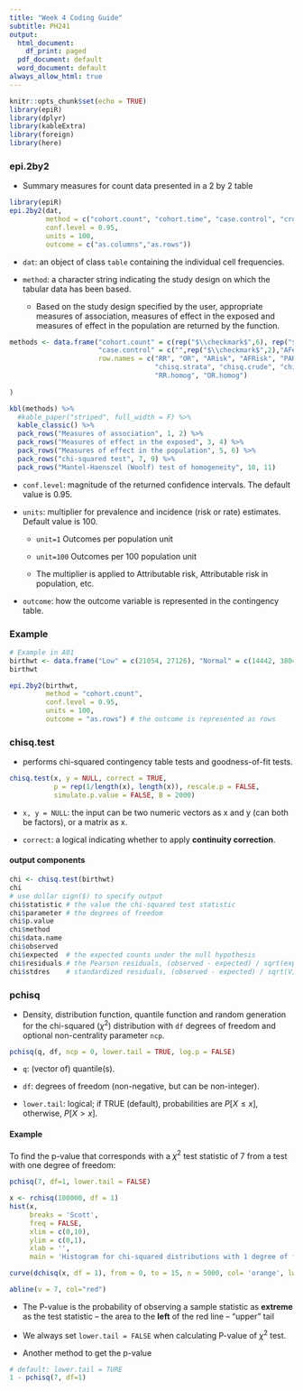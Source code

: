 ```yaml
---
title: "Week 4 Coding Guide"
subtitle: PH241
output:
  html_document:
    df_print: paged
  pdf_document: default
  word_document: default
always_allow_html: true
---
```


```r
knitr::opts_chunk$set(echo = TRUE)
library(epiR)
library(dplyr)
library(kableExtra)
library(foreign)
library(here)
```

### epi.2by2

- Summary measures for count data presented in a 2 by 2 table

```r
library(epiR)
epi.2by2(dat, 
         method = c("cohort.count", "cohort.time", "case.control", "cross.sectional"), 
         conf.level = 0.95, 
         units = 100, 
         outcome = c("as.columns","as.rows"))
```

- `dat`: an object of class `table` containing the individual cell frequencies.

- `method`: a character string indicating the study design on which the tabular data has been based.

  - Based on the study design specified by the user, appropriate measures of association, measures of effect in the exposed and measures of effect in the population are returned by the function.

```r
methods <- data.frame("cohort.count" = c(rep("$\\checkmark$",6), rep("$\\checkmark$",5)), 
                      "case.control" = c("",rep("$\\checkmark$",2),"AFest","$\\checkmark$", "PAFest",rep("$\\checkmark$",3),"","$\\checkmark$"),
                      row.names = c("RR", "OR", "ARisk", "AFRisk", "PARisk",  "PAFRisk", 
                                    "chisq.strata", "chisq.crude", "chisq.mh",
                                    "RR.homog", "OR.homog")
  
)

kbl(methods) %>%
  #kable_paper("striped", full_width = F) %>%
  kable_classic() %>%
  pack_rows("Measures of association", 1, 2) %>%
  pack_rows("Measures of effect in the exposed", 3, 4) %>%
  pack_rows("Measures of effect in the population", 5, 6) %>%
  pack_rows("chi-squared test", 7, 9) %>%
  pack_rows("Mantel-Haenszel (Woolf) test of homogeneity", 10, 11)
```


- `conf.level`: magnitude of the returned confidence intervals. The default value is 0.95.

- `units`: multiplier for prevalence and incidence (risk or rate) estimates. Default value is 100.

  - `unit=1` Outcomes per population unit 
  
  - `unit=100` Outcomes per 100 population unit 
  
  - The multiplier is applied to Attributable risk, Attributable risk in population, etc.

- `outcome`: how the outcome variable is represented in the contingency table.

### Example

```r
# Example in A01
birthwt <- data.frame("Low" = c(21054, 27126), "Normal" = c(14442, 3804294), row.names = c("Dead at Year 1", "Alive at Year 1"))
birthwt
```

```r
epi.2by2(birthwt, 
         method = "cohort.count", 
         conf.level = 0.95, 
         units = 100, 
         outcome = "as.rows") # the outcome is represented as rows
```

### chisq.test

- performs chi-squared contingency table tests and goodness-of-fit tests.

```r
chisq.test(x, y = NULL, correct = TRUE,
           p = rep(1/length(x), length(x)), rescale.p = FALSE,
           simulate.p.value = FALSE, B = 2000)
```

- `x, y = NULL`: the input can be two numeric vectors as x and y (can both be factors), or a matrix as x.

- `correct`: a logical indicating whether to apply **continuity correction**.

#### output components

```r
chi <- chisq.test(birthwt)
chi
# use dollar sign($) to specify output
chi$statistic # the value the chi-squared test statistic
chi$parameter # the degrees of freedom
chi$p.value
chi$method
chi$data.name
chi$observed
chi$expected  # the expected counts under the null hypothesis
chi$residuals # the Pearson residuals, (observed - expected) / sqrt(expected).
chi$stdres    # standardized residuals, (observed - expected) / sqrt(V)
```



### pchisq

- Density, distribution function, quantile function and random generation for the chi-squared ($\chi^2$) distribution with `df` degrees of freedom and optional non-centrality parameter `ncp`.

```r
pchisq(q, df, ncp = 0, lower.tail = TRUE, log.p = FALSE)
```

- `q`: (vector of) quantile(s).

- `df`: degrees of freedom (non-negative, but can be non-integer).

- `lower.tail`: logical; if TRUE (default), probabilities are $P[X \le x]$, otherwise, $P[X > x]$.

#### Example

To find the p-value that corresponds with a $\chi^2$ test statistic of 7 from a test with one degree of freedom:

```r
pchisq(7, df=1, lower.tail = FALSE)
```

```r
x <- rchisq(100000, df = 1)
hist(x, 
     breaks = 'Scott', 
     freq = FALSE, 
     xlim = c(0,10), 
     ylim = c(0,1),
     xlab = '', 
     main = 'Histogram for chi-squared distributions with 1 degree of freedom (df)', cex.main=0.9)

curve(dchisq(x, df = 1), from = 0, to = 15, n = 5000, col= 'orange', lwd=2, add = T)

abline(v = 7, col="red")
```

- The P-value is the probability of observing a sample statistic as **extreme** as the test statistic -- the area to the **left** of the red line -- "upper" tail

- We always set `lower.tail = FALSE` when calculating P-value of $\chi^2$ test.

- Another method to get the p-value

```r
# default: lower.tail = TURE
1 - pchisq(7, df=1)
```





